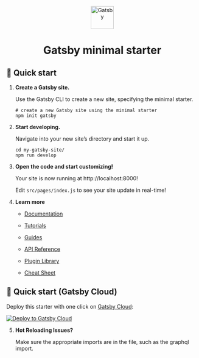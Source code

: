 <p align="center">
  <a href="https://www.gatsbyjs.com/?utm_source=starter&utm_medium=readme&utm_campaign=minimal-starter">
    <img alt="Gatsby" src="https://www.gatsbyjs.com/Gatsby-Monogram.svg" width="60" />
  </a>
</p>
<h1 align="center">
  Gatsby minimal starter
</h1>

## 🚀 Quick start

1.  **Create a Gatsby site.**

    Use the Gatsby CLI to create a new site, specifying the minimal starter.

    ```shell
    # create a new Gatsby site using the minimal starter
    npm init gatsby
    ```

2.  **Start developing.**

    Navigate into your new site’s directory and start it up.

    ```shell
    cd my-gatsby-site/
    npm run develop
    ```

3.  **Open the code and start customizing!**

    Your site is now running at http://localhost:8000!

    Edit `src/pages/index.js` to see your site update in real-time!

4.  **Learn more**

    - [Documentation](https://www.gatsbyjs.com/docs/?utm_source=starter&utm_medium=readme&utm_campaign=minimal-starter)

    - [Tutorials](https://www.gatsbyjs.com/tutorial/?utm_source=starter&utm_medium=readme&utm_campaign=minimal-starter)

    - [Guides](https://www.gatsbyjs.com/tutorial/?utm_source=starter&utm_medium=readme&utm_campaign=minimal-starter)

    - [API Reference](https://www.gatsbyjs.com/docs/api-reference/?utm_source=starter&utm_medium=readme&utm_campaign=minimal-starter)

    - [Plugin Library](https://www.gatsbyjs.com/plugins?utm_source=starter&utm_medium=readme&utm_campaign=minimal-starter)

    - [Cheat Sheet](https://www.gatsbyjs.com/docs/cheat-sheet/?utm_source=starter&utm_medium=readme&utm_campaign=minimal-starter)

## 🚀 Quick start (Gatsby Cloud)

Deploy this starter with one click on [Gatsby Cloud](https://www.gatsbyjs.com/cloud/):

[<img src="https://www.gatsbyjs.com/deploynow.svg" alt="Deploy to Gatsby Cloud">](https://www.gatsbyjs.com/dashboard/deploynow?url=https://github.com/gatsbyjs/gatsby-starter-minimal)

5.  **Hot Reloading Issues?**
    
    Make sure the appropriate imports are in the file, such as the graphql import.
